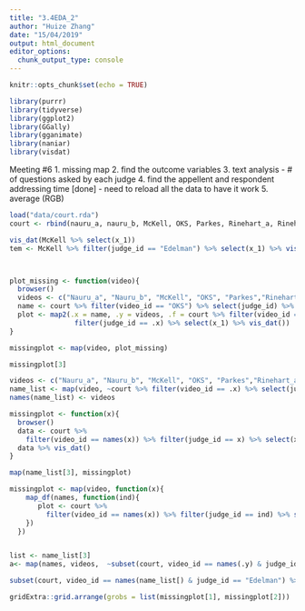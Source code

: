 ```yaml
---
title: "3.4EDA_2"
author: "Huize Zhang"
date: "15/04/2019"
output: html_document
editor_options: 
  chunk_output_type: console
---
```


```r
knitr::opts_chunk$set(echo = TRUE)

library(purrr)
library(tidyverse)
library(ggplot2)
library(GGally)
library(gganimate)
library(naniar)
library(visdat)
```

Meeting #6 
1. missing map 
2. find the outcome variables 
3. text analysis - # of questions asked by each judge 
4. find the appellent and respondent addressing time [done] - need to reload all the data to have it work 
5. average (RGB)

```r
load("data/court.rda")
court <- rbind(nauru_a, nauru_b, McKell, OKS, Parkes, Rinehart_a, Rinehart_b)

vis_dat(McKell %>% select(x_1))
tem <- McKell %>% filter(judge_id == "Edelman") %>% select(x_1) %>% vis_dat()



plot_missing <- function(video){
  browser()
  videos <- c("Nauru_a", "Nauru_b", "McKell", "OKS", "Parkes","Rinehart_a", "Rinehart_b")
  name <- court %>% filter(video_id == "OKS") %>% select(judge_id) %>% unique()
  plot <- map2(.x = name, .y = videos, .f = court %>% filter(video_id == .y) %>% 
                filter(judge_id == .x) %>% select(x_1) %>% vis_dat())
}

missingplot <- map(video, plot_missing)

missingplot[3]

videos <- c("Nauru_a", "Nauru_b", "McKell", "OKS", "Parkes","Rinehart_a", "Rinehart_b")
name_list <- map(video, ~court %>% filter(video_id == .x) %>% select(judge_id) %>% unique())
names(name_list) <- videos

missingplot <- function(x){
  browser()
  data <- court %>% 
    filter(video_id == names(x)) %>% filter(judge_id == x) %>% select(x_1) 
  data %>% vis_dat()
}

map(name_list[3], missingplot)

missingplot <- map(video, function(x){
    map_df(names, function(ind){
       plot <- court %>% 
         filter(video_id == names(x)) %>% filter(judge_id == ind) %>% select(x_1) %>% vis_dat()
    })
  })


list <- name_list[3]
a<- map(names, videos,  ~subset(court, video_id == names(.y) & judge_id == .x) %>% select(x_1) %>% vis_dat)

subset(court, video_id == names(name_list[) & judge_id == "Edelman") %>% select(x_1) %>% vis_dat

gridExtra::grid.arrange(grobs = list(missingplot[1], missingplot[2]))
```

